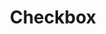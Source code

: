 ---
title: Checkbox
description: Usage of the checkbox component
sidebar_position: 3
tags: [components, checkbox]
---